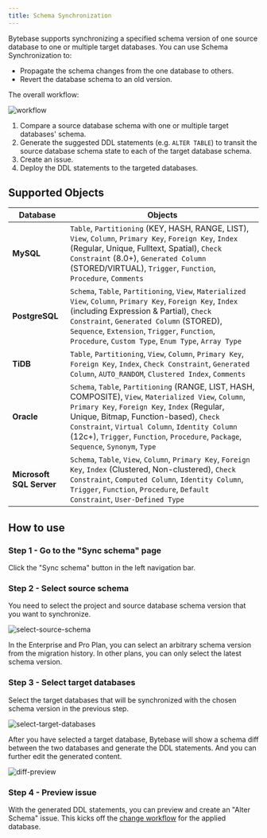 ```yaml
---
title: Schema Synchronization
---
```


<Card title="Tutorial: How to Synchronize Database Schemas" icon="graduation-cap" href="/tutorials/how-to-synchronize-database-schemas" horizontal />

Bytebase supports synchronizing a specified schema version of one source database to one or multiple target databases.
You can use Schema Synchronization to:

- Propagate the schema changes from the one database to others.
- Revert the database schema to an old version.

The overall workflow:

![workflow](/content/docs/change-database/synchronize-schema/workflow.webp)

1. Compare a source database schema with one or multiple target databases' schema.
1. Generate the suggested DDL statements (e.g. `ALTER TABLE`) to transit the source database schema state to each of the target database schema.
1. Create an issue.
1. Deploy the DDL statements to the targeted databases.

## Supported Objects

| Database | Objects |
| -------- | ------- |
| **MySQL** | `Table`, `Partitioning` (KEY, HASH, RANGE, LIST), `View`, `Column`, `Primary Key`, `Foreign Key`, `Index` (Regular, Unique, Fulltext, Spatial), `Check Constraint` (8.0+), `Generated Column` (STORED/VIRTUAL), `Trigger`, `Function`, `Procedure`, `Comments` |
| **PostgreSQL** | `Schema`, `Table`, `Partitioning`, `View`, `Materialized View`, `Column`, `Primary Key`, `Foreign Key`, `Index` (including Expression & Partial), `Check Constraint`, `Generated Column` (STORED), `Sequence`, `Extension`, `Trigger`, `Function`, `Procedure`, `Custom Type`, `Enum Type`, `Array Type` |
| **TiDB** | `Table`, `Partitioning`, `View`, `Column`, `Primary Key`, `Foreign Key`, `Index`, `Check Constraint`, `Generated Column`, `AUTO_RANDOM`, `Clustered Index`, `Comments` |
| **Oracle** | `Schema`, `Table`, `Partitioning` (RANGE, LIST, HASH, COMPOSITE), `View`, `Materialized View`, `Column`, `Primary Key`, `Foreign Key`, `Index` (Regular, Unique, Bitmap, Function-based), `Check Constraint`, `Virtual Column`, `Identity Column` (12c+), `Trigger`, `Function`, `Procedure`, `Package`, `Sequence`, `Synonym`, `Type` |
| **Microsoft SQL Server** | `Schema`, `Table`, `View`, `Column`, `Primary Key`, `Foreign Key`, `Index` (Clustered, Non-clustered), `Check Constraint`, `Computed Column`, `Identity Column`, `Trigger`, `Function`, `Procedure`, `Default Constraint`, `User-Defined Type` |

## How to use

### Step 1 - Go to the "Sync schema" page

Click the "Sync schema" button in the left navigation bar.

### Step 2 - Select source schema

You need to select the project and source database schema version that you want to synchronize.

![select-source-schema](/content/docs/change-database/synchronize-schema/select-source-schema.webp)

<Info>

In the Enterprise and Pro Plan, you can select an arbitrary schema version from the migration history. In other plans, you can only select the latest schema version.

</Info>

### Step 3 - Select target databases

Select the target databases that will be synchronized with the chosen schema version in the previous step.

![select-target-databases](/content/docs/change-database/synchronize-schema/select-target-databases.webp)

After you have selected a target database, Bytebase will show a schema diff between the two databases and generate the DDL statements. And you can further edit the generated content.

![diff-preview](/content/docs/change-database/synchronize-schema/diff-preview.webp)

### Step 4 - Preview issue

With the generated DDL statements, you can preview and create an "Alter Schema" issue. This kicks off the [change workflow](/change-database/change-workflow) for the applied database.
